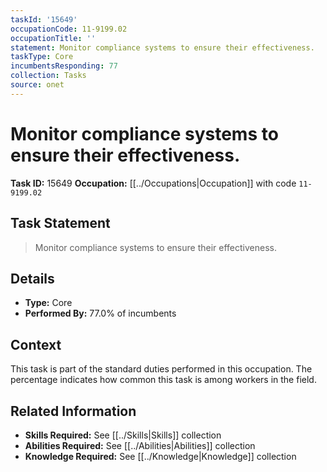 ```yaml
---
taskId: '15649'
occupationCode: 11-9199.02
occupationTitle: ''
statement: Monitor compliance systems to ensure their effectiveness.
taskType: Core
incumbentsResponding: 77
collection: Tasks
source: onet
---
```

# Monitor compliance systems to ensure their effectiveness.

**Task ID:** 15649
**Occupation:** [[../Occupations|Occupation]] with code `11-9199.02`

## Task Statement

> Monitor compliance systems to ensure their effectiveness.

## Details

- **Type:** Core
- **Performed By:** 77.0% of incumbents

## Context

This task is part of the standard duties performed in this occupation. The percentage indicates how common this task is among workers in the field.

## Related Information

- **Skills Required:** See [[../Skills|Skills]] collection
- **Abilities Required:** See [[../Abilities|Abilities]] collection
- **Knowledge Required:** See [[../Knowledge|Knowledge]] collection
